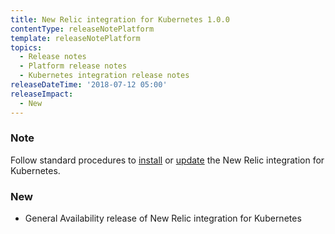 ```yaml
---
title: New Relic integration for Kubernetes 1.0.0
contentType: releaseNotePlatform
template: releaseNotePlatform
topics:
  - Release notes
  - Platform release notes
  - Kubernetes integration release notes
releaseDateTime: '2018-07-12 05:00'
releaseImpact:
  - New
---
```


### Note

Follow standard procedures to [install](https://docs.newrelic.com/docs/integrations/host-integrations/host-integrations-list/kubernetes-monitoring-integration#install) or [update](https://docs.newrelic.com/docs/integrations/host-integrations/host-integrations-list/kubernetes-monitoring-integration#update) the New Relic integration for Kubernetes.

### New

*   General Availability release of New Relic integration for Kubernetes